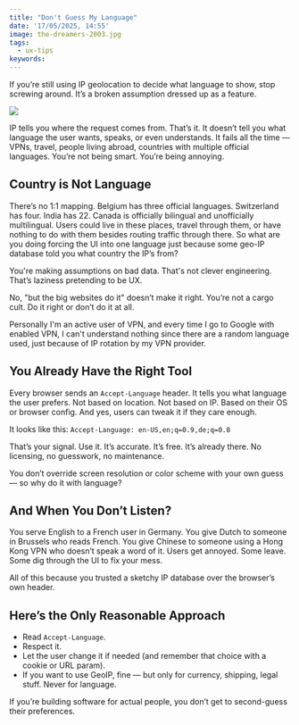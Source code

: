 ```yaml
---
title: "Don't Guess My Language"
date: '17/05/2025, 14:55'
image: the-dreamers-2003.jpg
tags:
  - ux-tips
keywords:
---
```


If you’re still using IP geolocation to decide what language to show, stop screwing around. It’s a broken assumption dressed up as a feature.

![](./the-dreamers-2003.jpg)

IP tells you where the request comes from. That’s it. It doesn’t tell you what language the user wants, speaks, or even understands. It fails all the time — VPNs, travel, people living abroad, countries with multiple official languages. You’re not being smart. You’re being annoying.

## Country is Not Language

There’s no 1:1 mapping. Belgium has three official languages. Switzerland has four. India has 22. Canada is officially bilingual and unofficially multilingual. Users could live in these places, travel through them, or have nothing to do with them besides routing traffic through there. So what are you doing forcing the UI into one language just because some geo-IP database told you what country the IP’s from?

You're making assumptions on bad data. That's not clever engineering. That’s laziness pretending to be UX.

No, "but the big websites do it" doesn’t make it right. You’re not a cargo cult. Do it right or don’t do it at all.

Personally I'm an active user of VPN, and every time I go to Google with enabled VPN, I can't understand nothing since there are a random language used, just because of IP rotation by my VPN provider.

## You Already Have the Right Tool

Every browser sends an `Accept-Language` header. It tells you what language the user prefers. Not based on location. Not based on IP. Based on their OS or browser config. And yes, users can tweak it if they care enough.

It looks like this: `Accept-Language: en-US,en;q=0.9,de;q=0.8`

That’s your signal. Use it. It’s accurate. It’s free. It’s already there. No licensing, no guesswork, no maintenance.

You don’t override screen resolution or color scheme with your own guess — so why do it with language?

## And When You Don’t Listen?

You serve English to a French user in Germany. You give Dutch to someone in Brussels who reads French. You give Chinese to someone using a Hong Kong VPN who doesn’t speak a word of it. Users get annoyed. Some leave. Some dig through the UI to fix your mess.

All of this because you trusted a sketchy IP database over the browser’s own header.

## Here’s the Only Reasonable Approach

* Read `Accept-Language`.
* Respect it.
* Let the user change it if needed (and remember that choice with a cookie or URL param).
* If you want to use GeoIP, fine — but only for currency, shipping, legal stuff. Never for language.

If you’re building software for actual people, you don’t get to second-guess their preferences.